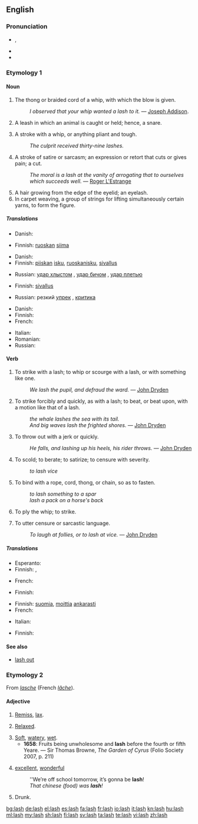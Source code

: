 {{wikipedia|dab=lash}}
==English==

===Pronunciation===
* {{a|UK|US}} {{IPA|/læʃ/}}, {{SAMPA|/l{S/}}
* {{audio|en-us-lash.ogg|Audio (US)}}
* {{rhymes|æʃ}}

===Etymology 1===
{{etystub}}

====Noun====
{{en-noun|es}}

# The thong or braided cord of a whip, with which the blow is given.
#: ''I observed that your whip wanted a lash to it.'' &mdash; [[w:Joseph Addison|Joseph Addison]].
# {{obsolete}} A leash in which an animal is caught or held; hence, a snare.
# A stroke with a whip, or anything pliant and tough.
#: ''The culprit received thirty-nine lashes.''
# A stroke of satire or sarcasm; an expression or retort that cuts or gives pain; a cut.
#: ''The moral is a lash at the vanity of arrogating that to ourselves which succeeds well.'' &mdash; [[w:Roger L'Estrange|Roger L'Estrange]]
# A hair growing from the edge of the eyelid; an eyelash.
# In carpet weaving, a group of strings for lifting simultaneously certain yarns, to form the figure.

=====Translations=====
{{trans-top|thong of a whip}}
* Danish: {{t|da|piskesnert|c}}
{{trans-mid}}
* Finnish: [[ruoskan]] [[siima]]
{{trans-bottom}}

{{trans-top|obsolete: a snare}}
{{trans-mid}}
{{trans-bottom}}

{{trans-top|stroke with a whip}}
* Danish: {{t|da|piskeslag|n}}
* Finnish: [[piiskan]] [[isku]], [[ruoskanisku]], [[sivallus]]
{{trans-mid}}
* Russian: [[удар хлыстом]] {{m}}, [[удар бичом]] {{m}}, [[удар плетью]] {{m}}
{{trans-bottom}}

{{trans-top|stroke of satire or sarcasm}}
* Finnish: [[sivallus]]
{{trans-mid}}
* Russian: резкий [[упрек]] {{m}}, [[критика]] {{f}}
{{trans-bottom}}

{{trans-top|hair growing from the eyelid}}
* Danish: {{t|da|øjenvippe|c}}
* Finnish: {{t+|fi|ripsi}}
* French: {{t+|fr|cil|m}}
{{trans-mid}}
* Italian: {{t-|it|ciglio|m}}
* Romanian: {{t-|ro|geană|f}}
* Russian: {{t+|ru|ресница|f}}
{{trans-bottom}}

{{trans-top|group of strings for lifting certain yarns}}
{{trans-mid}}
{{trans-bottom}}

====Verb====
{{en-verb|lash|es}}

# {{transitive}} To strike with a lash; to whip or scourge with a lash, or with something like one.
#: ''We lash the pupil, and defraud the ward.'' &mdash; [[w:John Dryden|John Dryden]]
# {{transitive}} To strike forcibly and quickly, as with a lash; to beat, or beat upon, with a motion like that of a lash.
#: ''the whale lashes the sea with its tail.''
#: ''And big waves lash the frighted shores.'' &mdash; [[w:John Dryden|John Dryden]]
# {{transitive}} To throw out with a jerk or quickly.
#: ''He falls, and lashing up his heels, his rider throws.'' &mdash; [[w:John Dryden|John Dryden]]
# {{transitive}} To scold; to berate; to satirize; to censure with severity.
#: ''to lash vice''
# {{transitive}} To bind with a rope, cord, thong, or chain, so as to fasten.
#: ''to lash something to a spar''
#: ''lash a pack on a horse's back''
# {{intransitive}} To ply the whip; to strike.
# {{intransitive}} To utter censure or sarcastic language.
#: ''To laugh at follies, or to lash at vice.'' &mdash; [[w:John Dryden|John Dryden]]

=====Translations=====
{{trans-top|strike with a lash}}
* Esperanto: {{t-|eo|vipi|xs=Esperanto}}
* Finnish: {{t-|fi|ruoskia}}, {{t+|fi|piiskata}}
{{trans-mid}}
* French: {{t+|fr|fouetter}}
{{trans-bottom}}

{{trans-top|strike forcibly, beat as if with a lash}}
* Finnish: {{t+|fi|piiskata}}
{{trans-mid}}
{{trans-bottom}}

{{trans-top|throw out with a jerk}}
{{trans-mid}}
{{trans-bottom}}

{{trans-top|scold}}
* Finnish: [[suomia]], [[moittia]] [[ankarasti]]
* French: {{t+|fr|gronder}}
{{trans-mid}}
* Italian: {{t+|it|rimproverare}}
{{trans-bottom}}

{{trans-top|bind with a rope}}
* Finnish: {{t+|fi|sitoa}}
{{trans-mid}}
{{trans-bottom}}

{{trans-top|ply the whip}}
{{trans-mid}}
{{trans-bottom}}

{{trans-top|utter censure}}
{{trans-mid}}
{{trans-bottom}}

====See also====
* [[lash out]]

===Etymology 2===
From {{etyl|fro}} ''[[lasche]]'' (French ''[[lâche]]'').

====Adjective====
{{en-adj}}

# {{obsolete}} [[remiss|Remiss]], [[lax]].
# {{obsolete}} [[relaxed|Relaxed]].
# [[soft|Soft]], [[watery]], [[wet]].
#* '''1658''': Fruits being unwholesome and '''lash''' before the fourth or fifth Yeare. — Sir Thomas Browne, ''The Garden of Cyrus'' (Folio Society 2007, p. 211)
# {{context|Mid-Ulster|Northern Ireland}} [[excellent]], [[wonderful]]
#: ''We’re off school tomorrow, it’s gonna be '''lash'''!
#: ''That chinese (food) was '''lash'''!''
# Drunk.

[[bg:lash]]
[[de:lash]]
[[el:lash]]
[[es:lash]]
[[fa:lash]]
[[fr:lash]]
[[io:lash]]
[[it:lash]]
[[kn:lash]]
[[hu:lash]]
[[ml:lash]]
[[my:lash]]
[[sh:lash]]
[[fi:lash]]
[[sv:lash]]
[[ta:lash]]
[[te:lash]]
[[vi:lash]]
[[zh:lash]]